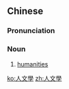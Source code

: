 {{also|人文学}}
==Chinese==
{{zh-forms|s=人文学|type=21}}

===Pronunciation===
{{zh-pron
|m=rénwénxué
|c=jan4 man4 hok6
|cat=n
}}

===Noun===
{{zh-noun}}

# [[humanities]]

[[ko:人文學]]
[[zh:人文學]]